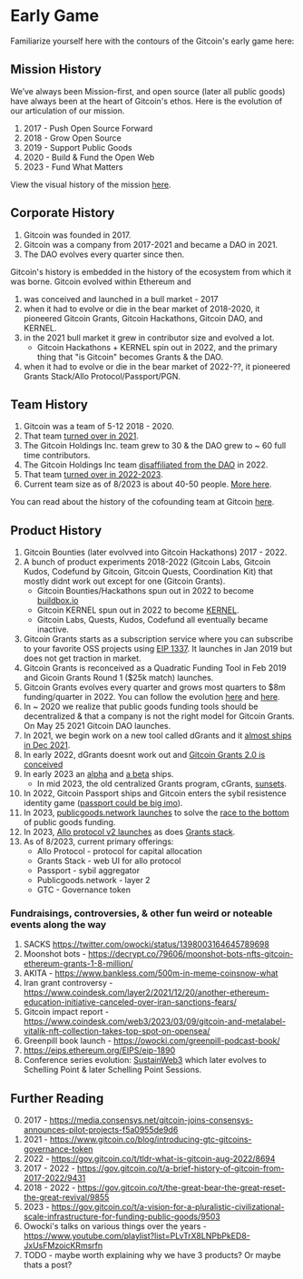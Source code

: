 # Early Game 

Familiarize yourself here with the contours of the Gitcoin's early game here:

## Mission History

We’ve always been Mission-first, and open source (later all public goods) have always been at the heart of Gitcoin's ethos.  Here is the evolution of our articulation of our mission.

1. 2017 - Push Open Source Forward
2. 2018 - Grow Open Source
3. 2019 - Support Public Goods
4. 2020 - Build & Fund the Open Web
5. 2023 - Fund What Matters

View the visual history of the mission [here](https://gov.gitcoin.co/t/a-visual-history-of-gitcoins-mission-2017-2022/10049).

## Corporate History

1. Gitcoin was founded in 2017.
2. Gitcoin was a company from 2017-2021 and became a DAO in 2021.
3. The DAO evolves every quarter since then.

Gitcoin's history is embedded in the history of the ecosystem from which it was borne.  Gitcoin evolved within Ethereum and

1. was conceived and launched in a bull market - 2017
2. when it had to evolve or die in the bear market of 2018-2020, it pioneered Gitcoin Grants, Gitcoin Hackathons, Gitcoin DAO, and KERNEL.
3. in the 2021 bull market it grew in contributor size and evolved a lot.
	- Gitcoin Hackathons + KERNEL spin out in 2022, and the primary thing that "is Gitcoin" becomes Grants & the DAO.
4. when it had to evolve or die in the bear market of 2022-??, it pioneered Grants Stack/Allo Protocol/Passport/PGN.


## Team History

1. Gitcoin was a team of 5-12 2018 - 2020.
2. That team [turned over in 2021](https://avc.com/2013/08/mba-mondays-turning-your-team/).
3. The Gitcoin Holdings Inc. team grew to 30 & the DAO grew to ~ 60 full time contributors.
4. The Gitcoin Holdings Inc team [disaffiliated from the DAO](https://gov.gitcoin.co/t/passing-the-torch/10971) in 2022.
5. That team [turned over in 2022-2023](https://avc.com/2013/08/mba-mondays-turning-your-team/).
5. Current team size as of 8/2023 is about 40-50 people.  [More here](https://gitcoin.notion.site/Gitcoin-Contributor-Database-9f25a9785c2948e4a1e3aa35bc155c30).

You can read about the history of the cofounding team at Gitcoin [here](https://gov.gitcoin.co/t/knowledge-transfer-who-is-a-cofounder-of-gitcoin/11371).


## Product History

1. Gitcoin Bounties (later evolvved into Gitcoin Hackathons) 2017 - 2022.
2. A bunch of product experiments 2018-2022 (Gitcoin Labs, Gitcoin Kudos, Codefund by Gitcoin, Gitcoin Quests, Coordination Kit) that mostly didnt work out except for one (Gitcoin Grants).
	- Gitcoin Bounties/Hackathons spun out in 2022 to become [buildbox.io](https://buidlbox.io/)
	- Gitcoin KERNEL spun out in 2022 to become [KERNEL](https://www.kernel.community/en/).
	- Gitcoin Labs, Quests, Kudos, Codefund all eventually became inactive.
3. Gitcoin Grants starts as a subscription service where you can subscribe to your favorite OSS projects using [EIP 1337](https://eips.ethereum.org/EIPS/eip-1337).  It launches in Jan 2019 but does not get traction in market.
4. Gitcoin Grants is reconceived as a Quadratic Funding Tool in Feb 2019 and Gicoin Grants Round 1 ($25k match) launches.
5. Gitcoin Grants evolves every quarter and grows most quarters to $8m funding/quarter in 2022.  You can follow the evolution [here](https://twitter.com/owocki/status/1540257178233106433) and [here](https://vitalik.ca/categories/gitcoin.html).
6. In ~ 2020 we realize that public goods funding tools should be decentralized & that a company is not the right model for Gitcoin Grants.  On May 25 2021 Gitcoin DAO launches.
7. In 2021, we begin work on a new tool called dGrants and it [almost ships in Dec 2021](https://twitter.com/owocki/status/1469283258617630723).
8. In early 2022, dGrants doesnt work out and [Gitcoin Grants 2.0 is conceived](https://gov.gitcoin.co/t/gitcoin-grants-2-0/9981)
9. In early 2023 an [alpha](https://www.gitcoin.co/blog/announcing-the-gitcoin-alpha-tests) and [a beta](https://gov.gitcoin.co/t/follow-up-gitcoin-program-beta-round-eligibility/13837) ships.
	- In mid 2023, the old centralized Grants program, cGrants, [sunsets](https://twitter.com/gitcoin/status/1674515887079186432).
10. In 2022, Gitcoin Passport ships and Gitcoin enters the sybil resistence identity game ([passport could be big imo](https://gov.gitcoin.co/t/passport-is-our-aws/10995)).
11. In 2023, [publicgoods.network launches](https://cointelegraph.com/news/open-source-advocates-launch-op-stack-testnet-to-fund-public-goods) to solve the [race to the bottom](https://gov.gitcoin.co/t/public-goods-funding-the-race-to-the-bottom/15739) of public goods funding.   
12. In 2023, [Allo protocol v2 launches](https://allo.gitcoin.co/) as does [Grants stack](https://www.gitcoin.co/grants-stack).
12. As of 8/2023, current primary offerings:
	- Allo Protocol - protocol for capital allocation
	- Grants Stack - web UI for allo protocol
	- Passport - sybil aggregator
	- Publicgoods.network - layer 2 
	- GTC - Governance token


### Fundraisings, controversies, & other fun weird or noteable events along the way

1. SACKS https://twitter.com/owocki/status/1398003164645789698
2. Moonshot bots - https://decrypt.co/79606/moonshot-bots-nfts-gitcoin-ethereum-grants-1-8-million/
3. AKITA - https://www.bankless.com/500m-in-meme-coinsnow-what
4. Iran grant controversy - https://www.coindesk.com/layer2/2021/12/20/another-ethereum-education-initiative-canceled-over-iran-sanctions-fears/
5. Gitcoin impact report - https://www.coindesk.com/web3/2023/03/09/gitcoin-and-metalabel-vitalik-nft-collection-takes-top-spot-on-opensea/
6. Greenpill book launch - https://owocki.com/greenpill-podcast-book/
7. https://eips.ethereum.org/EIPS/eip-1890
8. Conference series evolution: [SustainWeb3](https://web3.sustainoss.org/) which later evolves to Schelling Point & later Schelling Point Sessions.


## Further Reading

0. 2017 - https://media.consensys.net/gitcoin-joins-consensys-announces-pilot-projects-f5a0955de9d6
1. 2021 - https://www.gitcoin.co/blog/introducing-gtc-gitcoins-governance-token
2. 2022 - https://gov.gitcoin.co/t/tldr-what-is-gitcoin-aug-2022/8694
3. 2017 - 2022 - https://gov.gitcoin.co/t/a-brief-history-of-gitcoin-from-2017-2022/9431
4. 2018 - 2022 - https://gov.gitcoin.co/t/the-great-bear-the-great-reset-the-great-revival/9855
5. 2023 - https://gov.gitcoin.co/t/a-vision-for-a-pluralistic-civilizational-scale-infrastructure-for-funding-public-goods/9503
6. Owocki's talks on various things over the years - https://www.youtube.com/playlist?list=PLvTrX8LNPbPkED8-JxUsFMzoicKRmsrfn
7. TODO - maybe worth explaining why we have 3 products? Or maybe thats a post?


